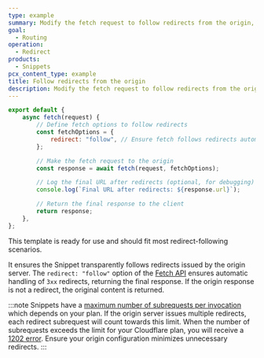 ```yaml
---
type: example
summary: Modify the fetch request to follow redirects from the origin, ensuring the client receives the final response.
goal:
  - Routing
operation:
  - Redirect
products:
  - Snippets
pcx_content_type: example
title: Follow redirects from the origin
description: Modify the fetch request to follow redirects from the origin, ensuring the client receives the final response.
---
```


```js wrap
export default {
	async fetch(request) {
		// Define fetch options to follow redirects
		const fetchOptions = {
			redirect: "follow", // Ensure fetch follows redirects automatically. Each subrequest in a redirect chain counts against the subrequest limit.
		};

		// Make the fetch request to the origin
		const response = await fetch(request, fetchOptions);

		// Log the final URL after redirects (optional, for debugging)
		console.log(`Final URL after redirects: ${response.url}`);

		// Return the final response to the client
		return response;
	},
};
```

This template is ready for use and should fit most redirect-following scenarios.

It ensures the Snippet transparently follows redirects issued by the origin server. The `redirect: "follow"` option of the [Fetch API](/workers/runtime-apis/fetch/) ensures automatic handling of `3xx` redirects, returning the final response. If the origin response is not a redirect, the original content is returned.

:::note
Snippets have a [maximum number of subrequests per invocation](/rules/snippets/#availability) which depends on your plan. If the origin server issues multiple redirects, each redirect subrequest will count towards this limit. When the number of subrequests exceeds the limit for your Cloudflare plan, you will receive a [1202 error](/rules/snippets/errors/#error-1202-snippets-exceeded-subrequests-limit). Ensure your origin configuration minimizes unnecessary redirects.
:::
